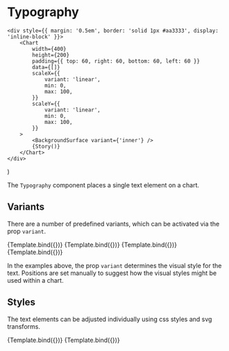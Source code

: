 
# Typography

<Meta title="Core/Components/Typography" />

    <div style={{ margin: '0.5em', border: 'solid 1px #aa3333', display: 'inline-block' }}>
        <Chart
            width={400}
            height={200}
            padding={{ top: 60, right: 60, bottom: 60, left: 60 }}
            data={[]}
            scaleX={{
                variant: 'linear',
                min: 0,
                max: 100,
            }}
            scaleY={{
                variant: 'linear',
                min: 0,
                max: 100,
            }}
        >
            <BackgroundSurface variant={'inner'} />
            {Story()}
        </Chart>
    </div>
)

The `Typography` component places a single text element on a chart.

<ArgsTable of={Typography} />

## Variants

There are a number of predefined variants, which can be activated via the prop `variant`.

<Canvas>
    <Story
        name="title"
        args={{
            variant: 'title',
            children: 'Primary heading',
            y: -20,
        }}
        component={Typography}
        decorators={[DivChartDecorator]}
    >
        {Template.bind({})}
    </Story>
    <Story
        name="subtitle"
        args={{
            variant: 'subtitle',
            children: 'Secondary heading',
            y: -10,
        }}
        component={Typography}
        decorators={[DivChartDecorator]}
    >
        {Template.bind({})}
    </Story>
    <Story
        name="axisLabel"
        args={{
            variant: 'axisLabel',
            children: 'axis label',
            x: 140,
            y: 115,
        }}
        component={Typography}
        decorators={[DivChartDecorator]}
    >
        {Template.bind({})}
    </Story>
    <Story
        name="tickLabel"
        args={{
            variant: 'tickLabel',
            children: 'tick label',
            x: 0,
            y: 85,
        }}
        component={Typography}
        decorators={[DivChartDecorator]}
    >
        {Template.bind({})}
    </Story>
</Canvas>

In the examples above, the prop `variant` determines the visual style for the text.
Positions are set manually to suggest how the visual styles might be used within a chart.

## Styles

The text elements can be adjusted individually using css styles and svg transforms.

<Canvas>
    <Story
        name="color"
        args={{
            variant: 'title',
            children: 'Title in color',
            x: 0,
            y: -30,
            style: {
                fill: '#dd4444',
                alignmentBaseline: 'middle',
            },
        }}
        component={Typography}
        decorators={[DivChartDecorator]}
    >
        {Template.bind({})}
    </Story>
    <Story
        name="rotation"
        args={{
            variant: 'default',
            children: 'Text with custom style',
            x: 0,
            y: 0,
            style: {
                fill: '#222222',
                fontFamily: 'serif',
                letterSpacing: 2,
                fontSize: '20px',
                textAnchor: 'middle',
                alignmentBaseline: 'middle',
            },
            transform: 'translate(140, 40) rotate(-10)',
        }}
        component={Typography}
        decorators={[DivChartDecorator]}
    >
        {Template.bind({})}
    </Story>
</Canvas>
